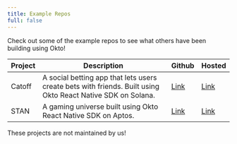 ```yaml
---
title: Example Repos
full: false
---
```



Check out some of the example repos to see what others have been building using Okto!


| Project          | Description                                                            | Github | Hosted                                            |
|------------------|------------------------------------------------------------------------|--------|---------------------------------------------------|
| Catoff           | A social betting app that lets users create bets with friends. Built using Okto React Native SDK on Solana. | [Link](#) | [Link](https://www.catoff.xyz/) |
| STAN        | A gaming universe built using Okto React Native SDK on Aptos.  | [Link](#) | [Link](https://play.google.com/store/apps/details?id=com.getstan&pli=1)                                       |

<Callout title="Note">
    These projects are not maintained by us!
</Callout>